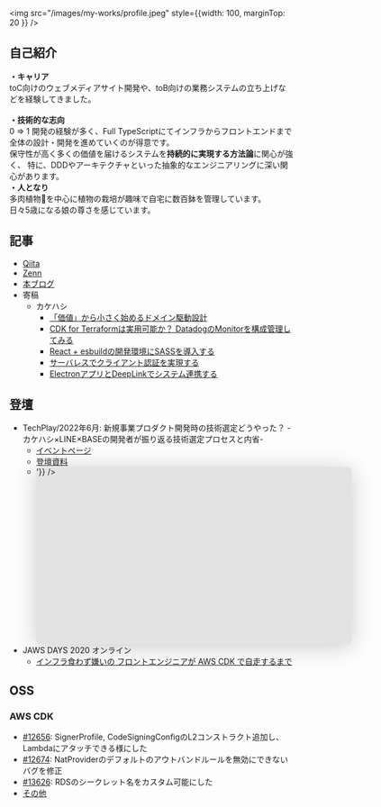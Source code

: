 <img src="/images/my-works/profile.jpeg" style={{width: 100, marginTop: 20 }} />

## 自己紹介

**・キャリア**<br />
toC向けのウェブメディアサイト開発や、toB向けの業務システムの立ち上げなどを経験してきました。<br />
<br />
**・技術的な志向**<br />
0 => 1 開発の経験が多く、Full TypeScriptにてインフラからフロントエンドまで全体の設計・開発を進めていくのが得意です。<br />
保守性が高く多くの価値を届けるシステムを**持続的に実現する方法論**に関心が強く、
特に、DDDやアーキテクチャといった抽象的なエンジニアリングに深い関心があります。
<br />
**・人となり**<br />
多肉植物🌵を中心に植物の栽培が趣味で自宅に数百鉢を管理しています。<br />
日々5歳になる娘の尊さを感じています。

## 記事

- [Qiita](https://qiita.com/hedrall)
- [Zenn](https://zenn.dev/hedrall)
- [本ブログ](https://blog.hedrall.work)
- 寄稿
  - カケハシ
    - [「価値」から小さく始めるドメイン駆動設計](https://kakehashi-dev.hatenablog.com/entry/2023/12/16/090000)
    - [CDK for Terraformは実用可能か？ DatadogのMonitorを構成管理してみる](https://kakehashi-dev.hatenablog.com/entry/2023/05/15/100000)
    - [React + esbuildの開発環境にSASSを導入する](https://kakehashi-dev.hatenablog.com/entry/2023/01/11/103000)
    - [サーバレスでクライアント認証を実現する](https://kakehashi-dev.hatenablog.com/entry/2021/11/02/080000)
    - [ElectronアプリとDeepLinkでシステム連携する](https://kakehashi-dev.hatenablog.com/entry/2022/08/25/100000)

## 登壇

- TechPlay/2022年6月: 新規事業プロダクト開発時の技術選定どうやった？ -カケハシ×LINE×BASEの開発者が振り返る技術選定プロセスと内省-
  - [イベントページ](https://techplay.jp/event/860202)
  - [登壇資料](https://speakerdeck.com/kakehashi/techplay22-06-28-full-typescripttexin-gui-hurotakutowoli-tishang-ketaji-nishi-jian-sitashe-ji-tofan-sheng)
  - <div dangerouslySetInnerHTML={{__html: '<iframe class="speakerdeck-iframe" frameborder="0" src="https://speakerdeck.com/player/c22dc40206d444be8ce98a0e63f28a1b" title="TechPlay22_06_28_Full TypeScriptで新規プロダクトを立ち上げた際に実践した設計と反省" allowfullscreen="true" mozallowfullscreen="true" webkitallowfullscreen="true" style="border: 0px; background: padding-box padding-box rgba(0, 0, 0, 0.1); margin: 0px; padding: 0px; border-radius: 6px; box-shadow: rgba(0, 0, 0, 0.2) 0px 5px 40px; width: 560px; height: 315px;" data-ratio="1.7777777777777777"></iframe>'}} />
- JAWS DAYS 2020 オンライン
  - [インフラ食わず嫌いの フロントエンジニアが AWS CDK で自走するまで](https://jawsdays2020.jaws-ug.jp/session/%E3%82%A4%E3%83%B3%E3%83%95%E3%83%A9%E9%A3%9F%E3%82%8F%E3%81%9A%E5%AB%8C%E3%81%84%E3%81%AE-%E3%83%95%E3%83%AD%E3%83%B3%E3%83%88%E3%82%A8%E3%83%B3%E3%82%B8%E3%83%8B%E3%82%A2%E3%81%8C-aws-cdk-%E3%81%A7/)

## OSS

### AWS CDK

- [#12656](https://github.com/aws/aws-cdk/pull/12656): SignerProfile, CodeSigningConfigのL2コンストラクト追加し、Lambdaにアタッチできる様にした
- [#12674](https://github.com/aws/aws-cdk/pull/12674): NatProviderのデフォルトのアウトバンドルールを無効にできないバグを修正
- [#13626](https://github.com/aws/aws-cdk/pull/13626): RDSのシークレット名をカスタム可能にした
- [その他](https://github.com/aws/aws-cdk/pulls?q=is%3Apr+author%3Ahedrall+)

[//]: # (## [スキル一覧]&#40;https://clumsy-dove-5b0.notion.site/c47fd3aaab504b91936d2eb8af6efc60?v=736fc7af0a6c412cbd73d701abd2d47a&#41; &#40;ちょっと古い&#41;)

[//]: # (## おすすめの書籍)

[//]: # ()
[//]: # (### Clean Architecture)

[//]: # ()
[//]: # (アーキテクチャの基礎力)

[//]: # ()
[//]: # (<div style={{maxWidth: 300}} dangerouslySetInnerHTML={{__html: '<iframe sandbox="allow-popups allow-scripts allow-modals allow-forms allow-same-origin" style="width:120px;height:240px;" marginwidth="0" marginheight="0" scrolling="no" frameborder="0" src="//rcm-fe.amazon-adsystem.com/e/cm?lt1=_blank&bc1=000000&IS2=1&bg1=FFFFFF&fc1=000000&lc1=0000FF&t=hedrall0c-22&language=ja_JP&o=9&p=8&l=as4&m=amazon&f=ifr&ref=as_ss_li_til&asins=4048930656&linkId=040addeadc9be59e88b2068ba1f390a5"></iframe>'}} />)

[//]: # ()
[//]: # (### ドメイン駆動設計入門 ボトムアップでわかる! ドメイン駆動設計の基本)

[//]: # ()
[//]: # (正直にいうといきなり原典では全く理解ができない私の様な人向け。内容が具体的でかなりわかりやすい。)

[//]: # ()
[//]: # (<div style={{maxWidth: 300}} dangerouslySetInnerHTML={{__html: '<iframe sandbox="allow-popups allow-scripts allow-modals allow-forms allow-same-origin" style="width:120px;height:240px;" marginwidth="0" marginheight="0" scrolling="no" frameborder="0" src="//rcm-fe.amazon-adsystem.com/e/cm?lt1=_blank&bc1=000000&IS2=1&bg1=FFFFFF&fc1=000000&lc1=0000FF&t=hedrall0c-22&language=ja_JP&o=9&p=8&l=as4&m=amazon&f=ifr&ref=as_ss_li_til&asins=479815072X&linkId=9d3f18e5ed5b632aecf026bced5da269"></iframe>'}} />)

[//]: # ()
[//]: # (### 実践ドメイン駆動設計)

[//]: # ()
[//]: # (厚くてJavaJavaしてて、結構読みにくいけど参考になるポイントが多い)

[//]: # ()
[//]: # (<div style={{maxWidth: 300}} dangerouslySetInnerHTML={{__html: '<iframe sandbox="allow-popups allow-scripts allow-modals allow-forms allow-same-origin" style="width:120px;height:240px;" marginwidth="0" marginheight="0" scrolling="no" frameborder="0" src="//rcm-fe.amazon-adsystem.com/e/cm?lt1=_blank&bc1=000000&IS2=1&bg1=FFFFFF&fc1=000000&lc1=0000FF&t=hedrall0c-22&language=ja_JP&o=9&p=8&l=as4&m=amazon&f=ifr&ref=as_ss_li_til&asins=479813161X&linkId=b4d0329fbe7b9abb750bf5fcdb59fa74"></iframe>'}} />)

[//]: # ()
[//]: # (### 庭先でつくる トロピカルフルーツ)

[//]: # ()
[//]: # (トロピカルフルーツ満載😆)

[//]: # ()
[//]: # (<div style={{maxWidth: 300}} dangerouslySetInnerHTML={{__html: '<iframe sandbox="allow-popups allow-scripts allow-modals allow-forms allow-same-origin" style="width:120px;height:240px;" marginwidth="0" marginheight="0" scrolling="no" frameborder="0" src="//rcm-fe.amazon-adsystem.com/e/cm?lt1=_blank&bc1=000000&IS2=1&bg1=FFFFFF&fc1=000000&lc1=0000FF&t=hedrall0c-22&language=ja_JP&o=9&p=8&l=as4&m=amazon&f=ifr&ref=as_ss_li_til&asins=4540131109&linkId=35c49bb2965b377723f001ea0e3e2e07"></iframe>'}} />)
